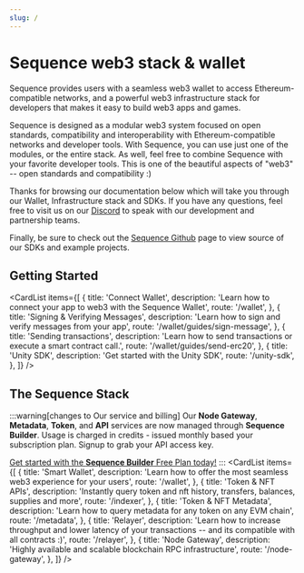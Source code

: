 ```yaml
---
slug: /
---
```


# Sequence web3 stack & wallet

Sequence provides users with a seamless web3 wallet to access Ethereum-compatible networks, and a powerful web3 infrastructure stack
for developers that makes it easy to build web3 apps and games.

Sequence is designed as a modular web3 system focused on open standards, compatibility and interoperability with Ethereum-compatible networks
and developer tools. With Sequence, you can use just one of the modules, or the entire stack. As well, feel free to combine
Sequence with your favorite developer tools. This is one of the beautiful aspects of "web3" -- open standards and
compatibility :)

Thanks for browsing our documentation below which will take you through our Wallet, Infrastructure stack and SDKs. If you have
any questions, feel free to visit us on our [Discord](https://discord.gg/sequence) to speak with our development and partnership teams.

Finally, be sure to check out the [Sequence Github](https://github.com/0xsequence) page to view source of our SDKs and example projects.


<IntroCards />

## Getting Started


<CardList items={[
  {
    title: 'Connect Wallet',
    description: 'Learn how to connect your app to web3 with the Sequence Wallet',
    route: '/wallet',
  },
  {
    title: 'Signing & Verifying Messages',
    description: 'Learn how to sign and verify messages from your app',
    route: '/wallet/guides/sign-message',
  },
  {
    title: 'Sending transactions',
    description: 'Learn how to send transactions or execute a smart contract call.',
    route: '/wallet/guides/send-erc20',
  },
  {
    title: 'Unity SDK',
    description: 'Get started with the Unity SDK',
    route: '/unity-sdk',
  },
]} />

## The Sequence Stack
:::warning[changes to Our service and billing]
Our **Node Gateway**, **Metadata**, **Token**, and **API** services are now managed through **Sequence Builder**. Usage is charged in credits - issued monthly based your subscription plan. Signup to grab your API access key. 

[Get started with the **Sequence Builder** Free Plan today!](https://sequence.build/landing)
:::
<CardList items={[
  {
    title: 'Smart Wallet',
    description: 'Learn how to offer the most seamless web3 experience for your users',
    route: '/wallet',
  },
  {
    title: 'Token & NFT APIs',
    description: 'Instantly query token and nft history, transfers, balances, supplies and more',
    route: '/indexer',
  },
  {
    title: 'Token & NFT Metadata',
    description: 'Learn how to query metadata for any token on any EVM chain',
    route: '/metadata',
  },
  {
    title: 'Relayer',
    description: 'Learn how to increase throughput and lower latency of your transactions -- and its compatible with all contracts :)',
    route: '/relayer',
  },
  {
    title: 'Node Gateway',
    description: 'Highly available and scalable blockchain RPC infrastructure',
    route: '/node-gateway',
  },
]} />
